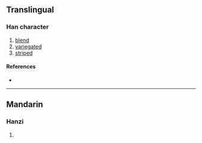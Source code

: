 {{character info/new}}
==Translingual==

===Han character===
{{Han char|rn=94|rad=犬|as=07|sn=10|four=|canj=KHIKH,KHIUH|ids=⿰犭尨}}

# [[blend]]
# [[variegated]]
# [[striped]]

====References====
* {{Han ref|kx=0711.160|dkj=20413|dj=1123.160|hdz=21348.050|uh=72F5|ud=29429}}

----

==Mandarin==

===Hanzi===
{{cmn-hanzi|pin=[[máng]] ([[mang2]])|wg=mang<sup>2</sup>}}

# {{defn|lang=cmn|sort=犬07}}